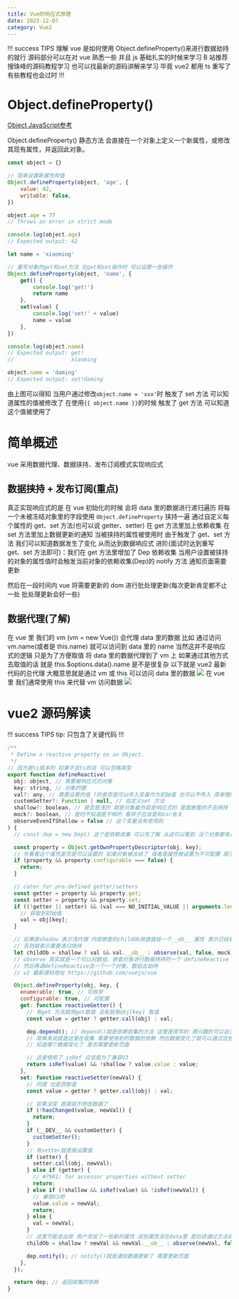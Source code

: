 ```yaml
---
title: Vue的响应式原理
date: 2023-12-07
category: Vue2
---
```


!!! success TIPS
理解 vue 是如何使用 Object.defineProperty()来进行数据劫持的就行 源码部分可以在对 vue 熟悉一些 并且 js 基础扎实的时候来学习
B 站推荐搜珠峰的源码教程学习 也可以找最新的源码讲解来学习 毕竟 vue2 都用 ts 重写了 有些教程也会过时
!!!

# Object.defineProperty()

<a href="https://developer.mozilla.org/zh-CN/docs/Web/JavaScript/Reference/Global_Objects/Object">
	Object JavaScript参考
</a>

Object.defineProperty() 静态方法 会直接在一个对象上定义一个新属性，或修改其现有属性，并返回此对象。

```js
const object = {}

// 简单设置新属性和值
Object.defineProperty(object, 'age', {
	value: 42,
	writable: false,
})

object.age = 77
// Throws an error in strict mode

console.log(object.age)
// Expected output: 42

let name = 'xiaoming'

// 重写对象的get和set方法 在get和set操作时 可以设置一些操作
Object.defineProperty(object, 'name', {
	get() {
		console.log('get!')
		return name
	},
	set(value) {
		console.log('set!' + value)
		name = value
	},
})

console.log(object.name)
// Expected output: get!
//                  xiaoming

object.name = 'daming'
// Expected output: set!daming
```

由上图可以得知
当用户通过修改`object.name = 'xxx'`时 触发了 set 方法 可以知道属性的值被修改了 在使用`{{ object.name }}`的时候 触发了 get 方法 可以知道这个值被使用了

# 简单概述

vue 采用数据代理、数据挟持、发布订阅模式实现响应式

## 数据挟持 + 发布订阅(重点)

真正实现响应式的是 在 vue 初始化的时候 会将 data 里的数据进行递归遍历 将每一个未被冻结对象里的字段使用 `Object.defineProperty` 挟持一遍 通过自定义每个属性的 get、set 方法(也可以说 getter、setter) 在 get 方法里加上依赖收集 在 set 方法里加上数据更新的通知 当被挟持的属性被使用时 由于触发了 get、set 方法 我们可以知道数据发生了变化 从而达到数据响应式
进阶(面试时达到重写 get、set 方法即可)：我们在 get 方法里增加了 Dep 依赖收集 当用户设置被挟持的对象的属性值时会触发当前对象的依赖收集(Dep)的 notify 方法 通知页面需要更新

然后在一段时间内 vue 将需要更新的 dom 进行批处理更新(每次更新肯定都不止一处 批处理更新会好一些)

## 数据代理(了解)

在 vue 里 我们的 vm (vm = new Vue()) 会代理 data 里的数据
比如 通过访问 vm.name(或者是 this.name) 就可以访问到 data 里的 name 当然这并不是响应式的逻辑 只是为了方便取值 将 data 里的数据代理到了 vm 上 如果通过其他方式去取值的话 就是 this.$options.data().name 是不是很复杂
以下就是 vue2 最新代码的总代理 大概意思就是通过 vm 或 this 可以访问 data 里的数据
![](/posts/vue2/proxy.png)
在 vue 里 我们通常使用 this 来代替 vm 访问数据
![](/posts/vue2/vm.png)

# vue2 源码解读

!!! success TIPS
tip: 只包含了关键代码
!!!

```js
/**
 * Define a reactive property on an Object.
 */
// 因为是ts版本的 如果不会ts的话 可以忽略类型
export function defineReactive(
  obj: object, // 需要被响应式的对象
  key: string, // 对象的键
  val?: any, // 需要设置的值 ?的意思是可以传入变量作为初始值 也可以不传入 简单理解为非必填 非必填参数一般都在必填参数后面
  customSetter?: Function | null, // 自定义set 方法
  shallow?: boolean, // 是否是浅的 就是对象最外层是响应式的 里面嵌套的不去挟持
  mock?: boolean, // 暂时不知道是干嘛的 看样子应该是和ssr有关
  observeEvenIfShallow = false // 这个变量没有使用到
) {
  // const dep = new Dep() 这个是依赖收集 可以先了解 从这可以看到 没个对象都有自己的dep

  const property = Object.getOwnPropertyDescriptor(obj, key);
  // 先看看这个属性是否是可以设置的 如果对象被冻结了 或者是属性被设置为不可配置 就不可以挟持了 对象冻结方法 Object.freeze()
  if (property && property.configurable === false) {
    return;
  }

  // cater for pre-defined getter/setters
  const getter = property && property.get;
  const setter = property && property.set;
  if ((!getter || setter) && (val === NO_INITIAL_VALUE || arguments.length === 2)) {
    // 获取到初始值
    val = obj[key];
  }

  // 如果是shadow 表示浅代理 内层嵌套的childOb就直接挂一个__ob__ 属性 表示已经被些吃过了 不需要些吃了 相对于是一个假的挟持
  // 否则就表示需要递归挟持
  let childOb = shallow ? val && val.__ob__ : observe(val, false, mock);
  // observe 其实就是一个可以对数组、嵌套对象进行数据挟持的一个 defineReactive 就是加了些判读、循环、递归
  // 然后再调defineReactive去一个一个对象、数组去劫持
  // v2 最新源码地址 https://github.com/vuejs/vue

  Object.defineProperty(obj, key, {
    enumerable: true, // 可枚举
    configurable: true, // 可配置
    get: function reactiveGetter() {
      // 有get 方法就用get取值 没有就用obj[key] 取值
      const value = getter ? getter.call(obj) : val;

      dep.depend(); // depend()就是依赖收集的方法 这里是简写的 感兴趣的可以自己去翻看源码
      // 简单来说就是这里在收集 需要使用到的数据的依赖 然后数据变化了就可以通过这些记录
      // 知道哪个数据变化了 是否需要更新页面

      // 这里使用了 isRef 应该是为了兼容V3
      return isRef(value) && !shallow ? value.value : value;
    },
    set: function reactiveSetter(newVal) {
      // 同理 也是获取值
      const value = getter ? getter.call(obj) : val;

      // 如果没变 直接就不修改数据了
      if (!hasChanged(value, newVal)) {
        return;
      }
      if (__DEV__ && customSetter) {
        customSetter();
      }
      // 有setter就直接设置值
      if (setter) {
        setter.call(obj, newVal);
      } else if (getter) {
        // #7981: for accessor properties without setter
        return;
      } else if (!shallow && isRef(value) && !isRef(newVal)) {
        // 兼容V3吧
        value.value = newVal;
        return;
      } else {
        val = newVal;
      }
      // 这里可能会出现 用户添加了一些新的属性 这些属性没在data里 是后续通过方法调用加的 可能没被代理到 要进行重新代理
      childOb = shallow ? newVal && newVal.__ob__ : observe(newVal, false, mock);

      dep.notify(); // notify()就是通知数据更新了 需要更新页面
    },
  });

  return dep; // 返回收集的依赖
}
```
